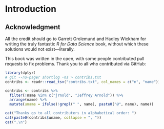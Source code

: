 # Introduction

## Acknowledgment

All the credit should go to Garrett Grolemund and Hadley Wickham for writing the truly fantastic *R for Data Science* book,
without which these solutions would not exist---literally.

This book was written in the open, with some people contributed pull requests to fix problems.
Thank you to all who contributed via GitHub:

```r
library(dplyr)
# git --no-pager shortlog -ns > contribs.txt
contribs <- readr::read_tsv("contribs.txt", col_names = c("n", "name"))

contribs <- contribs %>%
  filter(!name %in% c("jrnold", "Jeffrey Arnold")) %>%
  arrange(name) %>%
  mutate(uname = ifelse(!grepl(" ", name), paste0("@", name), name))

cat("Thanks go to all contributers in alphabetical order: ")
cat(paste0(contribs$uname, collapse = ", "))
cat(".\n")
```

<!-- match unopened div --><div>
